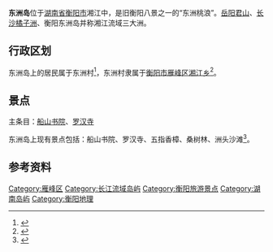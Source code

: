 {{Infobox islands|name=东洲岛|image name=File:衡阳湘江东洲岛.jpg
|image caption=东洲岛|map=|map_caption=|nickname=|location=[[湖南省|湖南省]][[衡阳市|衡阳市]][[雁峰区|雁峰区]]|coordinates={{Coord|26|52|16.68|N|112|37|57.79|E|region:CN|display=inline,title}}|total islands=|major islands=|area_km2=0.0166|length_km=|width_km=|population=|population as of=|country=中国|image size=400px}}

'''东洲岛'''位于[[湖南省|湖南省]][[衡阳市|衡阳市]]湘江中，是旧衡阳八景之一的“东洲桃浪”。[[君山|岳阳君山]]、[[橘子洲|长沙橘子洲]]、衡阳东洲岛并称湘江流域三大洲。

== 行政区划 ==
东洲岛上的居民属于东洲村<ref>{{Cite news|url=http://www.e0734.com/html/2011/0314/66134.html|title=乡村日记：美丽的东洲小岛，恬静的江心人家|last=王|first=荣华|date=2011年3月14日|work=中国衡阳新闻网|accessdate=|archive-url=https://web.archive.org/web/20190219173206/http://www.e0734.com/html/2011/0314/66134.html|archive-date=2019年2月19日|dead-url=yes}}</ref>，东洲村隶属于[[衡阳市|衡阳市]][[雁峰区|雁峰区]][[湘江乡_(衡阳市)|湘江乡]]<ref>{{PRC admin/ref sgc|43/04/06/200/000}}</ref>。

== 景点 ==
主条目：[[船山书院|船山书院]]、[[罗汉寺_(衡阳)|罗汉寺]]

东洲岛上现有景点包括：船山书院、罗汉寺、五指香樟、桑树林、洲头沙滩<ref>{{Cite news|url=http://hn.chinadaily.com.cn/2012-03/30/content_14954644.htm|title=春波慢流 走访衡阳的“绿岛书院”|last=周|first=沫君|date=2012年3月30日|work=湖南日报|accessdate=}}{{dead link|date=2017年11月 |bot=InternetArchiveBot |fix-attempted=yes }}</ref>。

== 参考资料 ==
{{Reflist|2}}

[[Category:雁峰区|Category:雁峰区]]
[[Category:长江流域岛屿|Category:长江流域岛屿]]
[[Category:衡阳旅游景点|Category:衡阳旅游景点]]
[[Category:湖南岛屿|Category:湖南岛屿]]
[[Category:衡阳地理|Category:衡阳地理]]